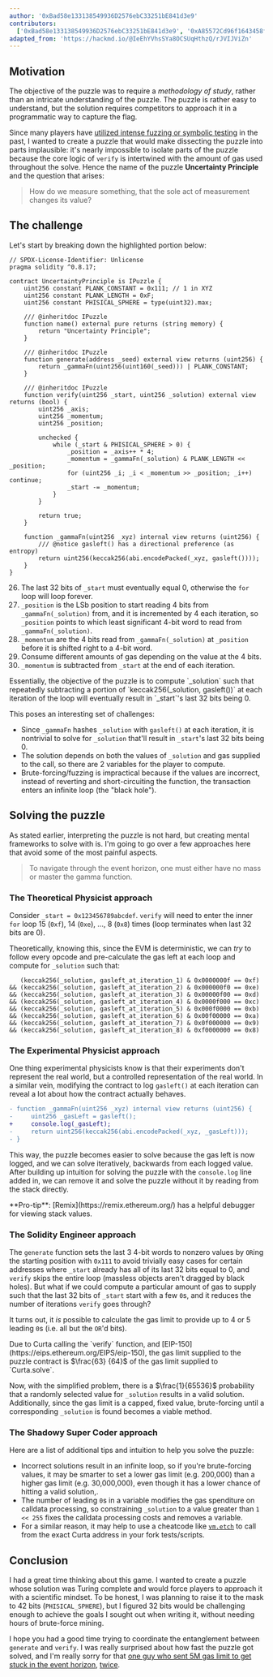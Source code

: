 ```yaml
---
author: '0xBad58e133138549936D2576ebC33251bE841d3e9'
contributors:
  ['0xBad58e133138549936D2576ebC33251bE841d3e9', '0xA85572Cd96f1643458f17340b6f0D6549Af482F5']
adapted_from: 'https://hackmd.io/@IeEhYVhsSYa8OCSUqHthzQ/rJVIJViZn'
---
```


## Motivation

The objective of the puzzle was to require a _methodology of study_, rather than an intricate understanding of the puzzle. The puzzle is rather easy to understand, but the solution requires competitors to approach it in a programmatic way to capture the flag.

Since many players have [utilized intense fuzzing or symbolic testing](https://twitter.com/0xkarmacoma/status/1632551527729758208) in the past, I wanted to create a puzzle that would make dissecting the puzzle into parts implausible: it's nearly impossible to isolate parts of the puzzle because the core logic of `verify` is intertwined with the amount of gas used throughout the solve. Hence the name of the puzzle **Uncertainty Principle** and the question that arises:

> How do we measure something, that the sole act of measurement changes its value?

## The challenge

Let's start by breaking down the highlighted portion below:

```sol fileName="Puzzle.sol" highlightLines={[26, 27, 28, 29, 30]}
// SPDX-License-Identifier: Unlicense
pragma solidity ^0.8.17;

contract UncertaintyPrinciple is IPuzzle {
    uint256 constant PLANK_CONSTANT = 0x111; // 1 in XYZ
    uint256 constant PLANK_LENGTH = 0xF;
    uint256 constant PHISICAL_SPHERE = type(uint32).max;

    /// @inheritdoc IPuzzle
    function name() external pure returns (string memory) {
        return "Uncertainty Principle";
    }

    /// @inheritdoc IPuzzle
    function generate(address _seed) external view returns (uint256) {
        return _gammaFn(uint256(uint160(_seed))) | PLANK_CONSTANT;
    }

    /// @inheritdoc IPuzzle
    function verify(uint256 _start, uint256 _solution) external view returns (bool) {
        uint256 _axis;
        uint256 _momentum;
        uint256 _position;

        unchecked {
            while (_start & PHISICAL_SPHERE > 0) {
                _position = _axis++ * 4;
                _momentum = _gammaFn(_solution) & PLANK_LENGTH << _position;
                for (uint256 _i; _i < _momentum >> _position; _i++) continue;
                _start -= _momentum;
            }
        }

        return true;
    }

    function _gammaFn(uint256 _xyz) internal view returns (uint256) {
        /// @notice gasleft() has a directional preference (as entropy)
        return uint256(keccak256(abi.encodePacked(_xyz, gasleft())));
    }
}
```

26. The last 32 bits of `_start` must eventually equal 0, otherwise the `for` loop will loop forever.
27. `_position` is the LSb position to start reading 4 bits from `_gammaFn(_solution)` from, and it is incremented by 4 each iteration, so `_position` points to which least significant 4-bit word to read from `_gammaFn(_solution)`.
28. `_momentum` are the 4 bits read from `_gammaFn(_solution)` at `_position` before it is shifted right to a 4-bit word.
29. Consume different amounts of gas depending on the value at the 4 bits.
30. `_momentum` is subtracted from `_start` at the end of each iteration.

<Callout intent="neutral">
  Essentially, the objective of the puzzle is to compute `_solution` such that repeatedly
  subtracting a portion of `keccak256(_solution, gasleft())` at each iteration of the loop will
  eventually result in `_start`'s last 32 bits being 0.
</Callout>

This poses an interesting set of challenges:

- Since `_gammaFn` hashes `_solution` with `gasleft()` at each iteration, it is nontrivial to solve for `_solution` that'll result in `_start`'s last 32 bits being 0.
- The solution depends on both the values of `_solution` and gas supplied to the call, so there are 2 variables for the player to compute.
- Brute-forcing/fuzzing is impractical because if the values are incorrect, instead of reverting and short-circuiting the function, the transaction enters an infinite loop (the "black hole").

## Solving the puzzle

As stated earlier, interpreting the puzzle is not hard, but creating mental frameworks to solve with is. I'm going to go over a few approaches here that avoid some of the most painful aspects.

> To navigate through the event horizon, one must either have no mass or master the gamma function.

### The Theoretical Physicist approach

Consider `_start = 0x123456789abcdef`. `verify` will need to enter the inner `for` loop 15 (`0xf`), 14 (`0xe`), ..., 8 (`0x8`) times (loop terminates when last 32 bits are 0).

Theoretically, knowing this, since the EVM is deterministic, we can _try_ to follow every opcode and pre-calculate the gas left at each loop and compute for `_solution` such that:

```sol showLineNumbers={false}
   (keccak256(_solution, gasleft_at_iteration_1) & 0x0000000f == 0xf)
&& (keccak256(_solution, gasleft_at_iteration_2) & 0x000000f0 == 0xe)
&& (keccak256(_solution, gasleft_at_iteration_3) & 0x00000f00 == 0xd)
&& (keccak256(_solution, gasleft_at_iteration_4) & 0x0000f000 == 0xc)
&& (keccak256(_solution, gasleft_at_iteration_5) & 0x000f0000 == 0xb)
&& (keccak256(_solution, gasleft_at_iteration_6) & 0x00f00000 == 0xa)
&& (keccak256(_solution, gasleft_at_iteration_7) & 0x0f000000 == 0x9)
&& (keccak256(_solution, gasleft_at_iteration_8) & 0xf0000000 == 0x8)
```

### The Experimental Physicist approach

One thing experimental physicists know is that their experiments don't represent the real world, but a controlled representation of the real world. In a similar vein, modifying the contract to log `gasleft()` at each iteration can reveal a lot about how the contract actually behaves.

```diff showLineNumbers={false}
- function _gammaFn(uint256 _xyz) internal view returns (uint256) {
-     uint256 _gasLeft = gasleft();
+     console.log(_gasLeft);
-     return uint256(keccak256(abi.encodePacked(_xyz, _gasLeft)));
- }
```

This way, the puzzle becomes easier to solve because the gas left is now logged, and we can solve iteratively, backwards from each logged value. After building up intuition for solving the puzzle with the `console.log` line added in, we can remove it and solve the puzzle without it by reading from the stack directly.

<Callout>
  **Pro-tip**: [Remix](https://remix.ethereum.org/) has a helpful debugger for viewing stack values.
</Callout>

### The Solidity Engineer approach

The `generate` function sets the last 3 4-bit words to nonzero values by `OR`ing the starting position with `0x111` to avoid trivially easy cases for certain addresses where `_start` already has all of its last 32 bits equal to 0, and `verify` skips the entire loop (massless objects aren't dragged by black holes). But what if we could compute a particular amount of gas to supply such that the last 32 bits of `_start` start with a few `0`s, and it reduces the number of iterations `verify` goes through?

It turns out, it _is_ possible to calculate the gas limit to provide up to 4 or 5 leading `0`s (i.e. all but the `OR`'d bits).

<Callout>
  Due to Curta calling the `verify` function, and [EIP-150](https://eips.ethereum.org/EIPS/eip-150),
  the gas limit supplied to the puzzle contract is $\frac{63}
  {64}$ of the gas limit supplied to `Curta.solve`.
</Callout>

Now, with the simplified problem, there is a $\frac{1}{65536}$ probability that a randomly selected value for `_solution` results in a valid solution. Additionally, since the gas limit is a capped, fixed value, brute-forcing until a corresponding `_solution` is found becomes a viable method.

### The Shadowy Super Coder approach

Here are a list of additional tips and intuition to help you solve the puzzle:

- Incorrect solutions result in an infinite loop, so if you're brute-forcing values, it may be smarter to set a lower gas limit (e.g. 200,000) than a higher gas limit (e.g. 30,000,000), even though it has a lower chance of hitting a valid solution,.
- The number of leading `0`s in a variable modifies the gas spenditure on calldata processing, so constraining `_solution` to a value greater than `1 << 255` fixes the calldata processing costs and removes a variable.
- For a similar reason, it may help to use a cheatcode like [`vm.etch`](https://book.getfoundry.sh/cheatcodes/etch) to call from the exact Curta address in your fork tests/scripts.

## Conclusion

I had a great time thinking about this game. I wanted to create a puzzle whose solution was Turing complete and would force players to approach it with a scientific mindset. To be honest, I was planning to raise it to the mask to 42 bits (`PHISICAL_SPHERE`), but I figured 32 bits would be challenging enough to achieve the goals I sought out when writing it, without needing hours of brute-force mining.

I hope you had a good time trying to coordinate the entanglement between `generate` and `verify`. I was really surprised about how fast the puzzle got solved, and I'm really sorry for that [one guy who sent 5M gas limit to get stuck in the event horizon](https://etherscan.io/tx/0x696417a7aed58d559862fbcae766cc2653a1d1f7fc9ad3c9dc197664fce77fc3), [twice](https://etherscan.io/tx/0x7e46e425b5fa4930462e15f93baef824f169a856d105cabb69fec3c5045a23fc).
